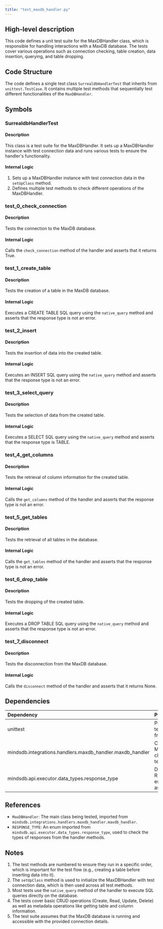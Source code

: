 ```yaml
---
title: "test_maxdb_handler.py"
---
```


## High-level description
This code defines a unit test suite for the MaxDBHandler class, which is responsible for handling interactions with a MaxDB database. The tests cover various operations such as connection checking, table creation, data insertion, querying, and table dropping.

## Code Structure
The code defines a single test class `SurrealdbHandlerTest` that inherits from `unittest.TestCase`. It contains multiple test methods that sequentially test different functionalities of the `MaxDBHandler`.

## Symbols

### SurrealdbHandlerTest
#### Description
This class is a test suite for the MaxDBHandler. It sets up a MaxDBHandler instance with test connection data and runs various tests to ensure the handler's functionality.

#### Internal Logic
1. Sets up a MaxDBHandler instance with test connection data in the `setUpClass` method.
2. Defines multiple test methods to check different operations of the MaxDBHandler.

### test_0_check_connection
#### Description
Tests the connection to the MaxDB database.

#### Internal Logic
Calls the `check_connection` method of the handler and asserts that it returns True.

### test_1_create_table
#### Description
Tests the creation of a table in the MaxDB database.

#### Internal Logic
Executes a CREATE TABLE SQL query using the `native_query` method and asserts that the response type is not an error.

### test_2_insert
#### Description
Tests the insertion of data into the created table.

#### Internal Logic
Executes an INSERT SQL query using the `native_query` method and asserts that the response type is not an error.

### test_3_select_query
#### Description
Tests the selection of data from the created table.

#### Internal Logic
Executes a SELECT SQL query using the `native_query` method and asserts that the response type is TABLE.

### test_4_get_columns
#### Description
Tests the retrieval of column information for the created table.

#### Internal Logic
Calls the `get_columns` method of the handler and asserts that the response type is not an error.

### test_5_get_tables
#### Description
Tests the retrieval of all tables in the database.

#### Internal Logic
Calls the `get_tables` method of the handler and asserts that the response type is not an error.

### test_6_drop_table
#### Description
Tests the dropping of the created table.

#### Internal Logic
Executes a DROP TABLE SQL query using the `native_query` method and asserts that the response type is not an error.

### test_7_disconnect
#### Description
Tests the disconnection from the MaxDB database.

#### Internal Logic
Calls the `disconnect` method of the handler and asserts that it returns None.

## Dependencies
| Dependency | Purpose |
|:-----------|:--------|
| unittest | Provides the testing framework |
| mindsdb.integrations.handlers.maxdb_handler.maxdb_handler | Contains the MaxDBHandler class being tested |
| mindsdb.api.executor.data_types.response_type | Defines the RESPONSE_TYPE enum used in assertions |

## References
- `MaxDBHandler`: The main class being tested, imported from `mindsdb.integrations.handlers.maxdb_handler.maxdb_handler`.
- `RESPONSE_TYPE`: An enum imported from `mindsdb.api.executor.data_types.response_type`, used to check the types of responses from the handler methods.

## Notes
1. The test methods are numbered to ensure they run in a specific order, which is important for the test flow (e.g., creating a table before inserting data into it).
2. The `setUpClass` method is used to initialize the MaxDBHandler with test connection data, which is then used across all test methods.
3. Most tests use the `native_query` method of the handler to execute SQL queries directly on the database.
4. The tests cover basic CRUD operations (Create, Read, Update, Delete) as well as metadata operations like getting table and column information.
5. The test suite assumes that the MaxDB database is running and accessible with the provided connection details.